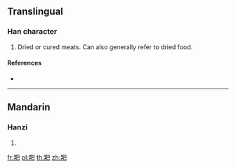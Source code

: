 {{character info/new}}
==Translingual==

===Han character===
{{Han char|rn=123|rad=羊|as=04|sn=10|four=|canj=TQAU}}

# Dried or cured meats. Can also generally refer to dried food.

====References====
* {{Han ref|kx=0951.170|dkj=28442|dj=1395.020|hdz=53129.010|uh=7F93|ud=32659}}

----

==Mandarin==

===Hanzi===
{{cmn-hanzi|pin=[[bā]] ([[ba1]])|wg=pa<sup>1</sup>}}

# {{defn|lang=cmn|sort=羊04}}

[[fr:羓]]
[[pl:羓]]
[[th:羓]]
[[zh:羓]]